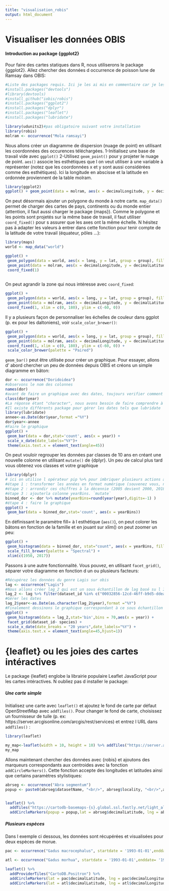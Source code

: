 ```yaml
---
title: "visualisation_robis"   
output: html_document
---
```

# Visualiser les données OBIS
<!--source:https://obis.org/manual/visualization/-->

#### Introduction au package {ggplot2}

Pour faire des cartes statiques dans R, nous utiliserons le package {ggplot2}.
Allez chercher des données d occurrence de poisson lune de Ramsay dans OBIS:

```r
#Liste des packages requis. Ici je les ai mis en commentaire car je les ai déjà installés
#install.packages("devtools")
#library(devtools)
#install_github("iobis/robis")
#install.packages("ggplot2")
#install.packages("dplyr")
#install.packages("leaflet")
#install.packages("lubridate")
```

```r
library(udunits2)#pas obligatoire suivant votre installation
library(robis)
molram <- occurrence("Mola ramsayi")

```

Nous allons créer un diagramme de dispersion (nuage de point) en utilisant les coordonnées des occurences téléchargées.
1-Initialisez une base de travail vide avec `ggplot()` 
2-Utilisez `geom_point()` pour y projeter le nuage de point. `aes()` associe les esthétiques que l on veut utiliser à une variable à représenter (notez que les coordonnées x et y sont aussi considérées comme des esthétiques). Ici la longitude en abscisse et la latitude en ordonnée proviennent de la table molram.

```r
library(ggplot2)
ggplot() + geom_point(data = molram, aes(x = decimalLongitude, y = decimalLatitude))

```

On peut désormais ajouter un polygone du monde à notre carte.
`map_data()` permet de charger des cartes de pays, continents ou du monde entier (attention, il faut aussi charger le package {maps}).
Comme le polygone et les points sont projetés sur la même base de travail, il faut utiliser `coord_fixed()`  pour s assurer que les axes ont la même échelle.
N hésitez pas à adapter les valeurs à entrer dans cette fonction pour tenir compte de la latitude de votre travail (équateur, pôles ...):

```r
library(maps)
world <- map_data("world")

ggplot() +
 geom_polygon(data = world, aes(x = long, y = lat, group = group), fill = "#dddddd") +
 geom_point(data = molram, aes(x = decimalLongitude, y = decimalLatitude))+
 coord_fixed(1)
 
```
 
On peut agrandir la zone qui nous intéresse avec `coord_fixed`:

```r
ggplot() +
 geom_polygon(data = world, aes(x = long, y = lat, group = group), fill = "#dddddd") +
 geom_point(data = molram, aes(x = decimalLongitude, y = decimalLatitude)) +
 coord_fixed(1, xlim = c(0, 180), ylim = c(-60, 0))

```
 
 Il y a plusieurs façon de personnaliser les échelles de couleur dans ggplot (p. ex pour les daltoniens), voir `scale_color_brewer()`:

```r
ggplot() +
 geom_polygon(data = world, aes(x = long, y = lat, group = group), fill = "#dddddd") +
 geom_point(data = molram, aes(x = decimalLongitude, y = decimalLatitude, color = institutionCode)) +
 coord_fixed(1, xlim = c(0, 180), ylim = c(-60, 0)) +
 scale_color_brewer(palette = "Paired")

```

`geom_bar()` peut être utilisée pour créer un graphique.
Pour essayer, allons d' abord chercher un peu de données depuis OBIS et créons un simple diagramme en bâton:

```r
dor <- occurrence("Doridoidea")
#observons le nom des colonnes
names(dor)
#avant de faire un graphique avec des dates, toujours verifier comment R interprète ces valeurs
class(dor$year)
#La réponse étant "character", nous avons besoin de faire comprendre à R que ce sont des dates et non du texte simple, il saura ainsi mieux gérer les graphiques et les NAs
#Il existe différents package pour gérer les dates tels que lubridate
library(lubridate)
annee<-as.Date(dor$year,format ="%Y")
dor$year<-annee
#Faire le graphique
ggplot() +
 geom_bar(data = dor,stat='count', aes(x = year)) + 
 scale_x_date(date_labels="%Y")+
 theme(axis.text.x = element_text(angle=45))
```

On peut vouloir regrouper les données par classes de 10 ans en créant une nouvelle colonne en utilisant `mutate()` de {dplyr}.
Un peu de calcul plus tard vous obtenez vos classes et votre graphique

```r
library(dplyr)
# ici on utilise l opérateur pip %>% pour imbriquer plusieurs actions à la suite dans une même ligne (plus cours que le précédent chunk)
#étape 1 : transformer les années en format numérique (souvenez vous, nous les avons transformé en Date).`year`
#étape 2 : arrondir ces chiffres à la décennie (2005 devient 2000, 2018 devient 2020). `round`
#étape 3 : ajouterla colonne yearBins. `mutate`
binned_dor <- dor %>% mutate(yearBins=round(year(year),digits=-1) )
#étape 4 : faire le graphique
ggplot() +
 geom_bar(data = binned_dor,stat='count', aes(x = yearBins))
```

En définissant le paramètre fill= à l esthétique (`aes()`), on peut colorer les bâtons en fonction de la famille et en jouant sur xlim() on peut zoomer un peu:

```r
ggplot() +
 geom_histogram(data = binned_dor, stat="count", aes(x = yearBins, fill = family)) +
 scale_fill_brewer(palette = "Spectral") +
 xlim(c(1950, 2017))
```

Passons à une autre fonctionnalité.
Vous pouvez, en utilisant `facet_grid()`, séparer votre diagramme en fonction d un ou plusieurs facteurs:

```r
#Récupérez les données du genre Lagis sur obis
lag <- occurrence("Lagis")
#Nous allons créer lag_2 qui est un sous échantillon de lag basé su l ID de deux jeux de données
lag_2 <- lag %>% filter(dataset_id %in% c("00032856-12cd-46ff-b9d5-ddeaecae3c95", "f0e5ebdf-0685-49b3-bca7-74e0835ec0dc"))
#Gérer les dates
lag_2$year<-as.Date(as.character(lag_2$year),format ="%Y")
#Finalement dessinons le graphique correspondant à ce sous échantillon
ggplot() +
 geom_histogram(data = lag_2,stat='bin',bins = 70,aes(x = year)) +
 facet_grid(dataset_id~ species) +
 scale_x_date(date_breaks = "20 years",date_labels="%Y") +
 theme(axis.text.x = element_text(angle=45,hjust=1))

```
 
# {leaflet} ou les joies des cartes intéractives

Le package {leaflet} englobe la librairie populaire Leaflet JavaScript pour les cartes intéractives. N oubliez pas d installer le package:

##### Une carte simple

Initialisez une carte avec `leaflet()` et ajoutez le fond de carte par défaut OpenStreetMap avec `addTiles()`.
Pour changer le fond de carte, choisissez un fournisseur de tuile (p. ex: https://server.arcgisonline.com/arcgis/rest/services) et entrez l URL dans `addTiles()` :


```r
library(leaflet)

my_map<-leaflet(width = 10, height = 10) %>% addTiles("https://server.arcgisonline.com/ArcGIS/rest/services/Ocean_Basemap/MapServer/tile/{z}/{y}/{x}")
my_map
```
Allons maintenant chercher des données avec {robis} et ajoutons des marqueurs correspondants aux centroides avec la fonction `addCircleMarkers()`. Cette fonction accepte des longitudes et latitudes ainsi que certains paramètres stylistiques:


```r
abrseg <- occurrence("Abra segmentum")
popup <- paste0(abrseg$datasetName, "<br/>", abrseg$locality, "<br/>",abrseg$catalogNumber,"<br/><a href=\"https://obis.org/dataset/", abrseg$dataset_id, "\">OBIS dataset page</a>")


leaflet() %>%
  addTiles("https://cartodb-basemaps-{s}.global.ssl.fastly.net/light_all/{z}/{x}/{y}.png") %>%
  addCircleMarkers(popup = popup,lat = abrseg$decimalLatitude, lng = abrseg$decimalLongitude, radius = 3.5, weight = 0, fillOpacity = 1, fillColor = "#cc3300")

```
##### Plusieurs espèces

Dans l exemple ci dessous, les données sont récupérées et visualisées pour deux espèces de morue.
```r
pac <- occurrence("Gadus macrocephalus", startdate = '1993-01-01',enddate= '1995-01-01')

atl <- occurrence("Gadus morhua", startdate = '1993-01-01',enddate= '1995-01-01')

leaflet() %>%
  addProviderTiles("CartoDB.Positron") %>%
  addCircleMarkers(lat = pac$decimalLatitude, lng = pac$decimalLongitude, radius = 3.5, weight = 0, fillOpacity = 1, fillColor = "#ff0066") %>%
  addCircleMarkers(lat = atl$decimalLatitude, lng = atl$decimalLongitude, radius = 3.5, weight = 0, fillOpacity = 1, fillColor = "#0099cc")
```
